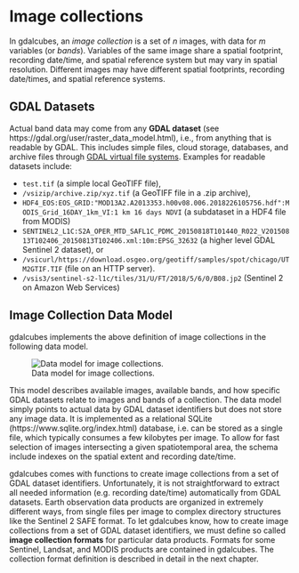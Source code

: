 # Image collections

In gdalcubes, an *image collection* is a set of $n$ images, with data for $m$ variables (or *bands*). Variables of the same image share a spatial footprint, recording date/time, and spatial reference system but may vary in spatial resolution. Different images may have different spatial footprints, recording date/times, and spatial reference systems.

## GDAL Datasets

Actual band data may come from any **GDAL dataset** (see https://gdal.org/user/raster_data_model.html), i.e., from anything that is readable by GDAL. This includes simple files, cloud storage, databases, and archive files through [GDAL virtual file systems](https://www.gdal.org/gdal_virtual_file_systems.html). Examples for readable datasets include:

-   `test.tif` (a simple local GeoTIFF file),
-   `/vsizip/archive.zip/xyz.tif` (a GeoTIFF file in a .zip archive),
-   `HDF4_EOS:EOS_GRID:"MOD13A2.A2013353.h00v08.006.2018226105756.hdf":MODIS_Grid_16DAY_1km_VI:1 km 16 days NDVI` (a subdataset in a HDF4 file from MODIS)
-   `SENTINEL2_L1C:S2A_OPER_MTD_SAFL1C_PDMC_20150818T101440_R022_V20150813T102406_20150813T102406.xml:10m:EPSG_32632` (a higher level GDAL Sentinel 2 dataset), or
-   `/vsicurl/https://download.osgeo.org/geotiff/samples/spot/chicago/UTM2GTIF.TIF` (file on an HTTP server).
-   `/vsis3/sentinel-s2-l1c/tiles/31/U/FT/2018/5/6/0/B08.jp2` (Sentinel 2 on Amazon Web Services)

## Image Collection Data Model

gdalcubes implements the above definition of image collections in the following data model.

![Data model for image collections.](image_collection_model.png){#fig-image_collection}

This model describes available images, available bands, and how specific GDAL datasets relate to images and bands of a collection. The data model simply points to actual data by GDAL dataset identifiers but does not store any image data. It is implemented as a relational SQLite (https://www.sqlite.org/index.html) database, i.e. can be stored as a single file, which typically consumes a few kilobytes per image. To allow for fast selection of images intersecting a given spatiotemporal area, the schema include indexes on the spatial extent and recording date/time.

gdalcubes comes with functions to create image collections from a set of GDAL dataset identifiers. Unfortunately, it is not straightforward to extract all needed information (e.g. recording date/time) automatically from GDAL datasets. Earth observation data products are organized in extremely different ways, from single files per image to complex directory structures like the Sentinel 2 SAFE format. To let gdalcubes know, how to create image collections from a set of GDAL dataset identifiers, we must define so called **image collection formats** for particular data products. Formats for some Sentinel, Landsat, and MODIS products are contained in gdalcubes. The collection format definition is described in detail in the next chapter.
